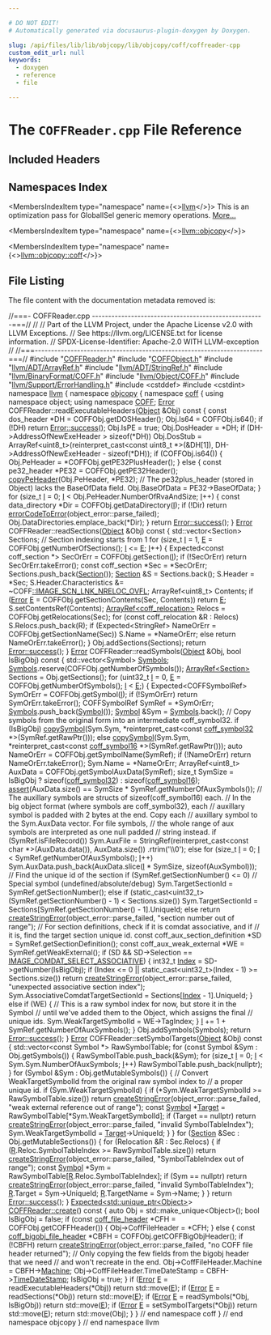 ```yaml
---

# DO NOT EDIT!
# Automatically generated via docusaurus-plugin-doxygen by Doxygen.

slug: /api/files/lib/lib/objcopy/lib/objcopy/coff/coffreader-cpp
custom_edit_url: null
keywords:
  - doxygen
  - reference
  - file

---
```





# The `COFFReader.cpp` File Reference

<DoxygenPage pluginConfig={pluginConfig}>



## Included Headers

<IncludesList>
<IncludesListItem
  filePath="COFFReader.h"
  permalink="/docs/api/files/lib/lib/objcopy/lib/objcopy/coff/coffreader-h"
  isLocal="true" />
<IncludesListItem
  filePath="COFFObject.h"
  permalink="/docs/api/files/lib/lib/objcopy/lib/objcopy/coff/coffobject-h"
  isLocal="true" />
<IncludesListItem
  filePath="llvm/ADT/ArrayRef.h"
  permalink="/docs/api/files/include/include/llvm/include/llvm/adt/arrayref-h"
  isLocal="true" />
<IncludesListItem
  filePath="llvm/ADT/StringRef.h"
  permalink="/docs/api/files/include/include/llvm/include/llvm/adt/stringref-h"
  isLocal="true" />
<IncludesListItem
  filePath="llvm/BinaryFormat/COFF.h"
  permalink="/docs/api/files/include/include/llvm/include/llvm/binaryformat/coff-h"
  isLocal="true" />
<IncludesListItem
  filePath="llvm/Object/COFF.h"
  permalink="/docs/api/files/include/include/llvm/include/llvm/object/coff-h"
  isLocal="true" />
<IncludesListItem
  filePath="llvm/Support/ErrorHandling.h"
  permalink="/docs/api/files/include/include/llvm/include/llvm/support/errorhandling-h"
  isLocal="true" />
<IncludesListItem
  filePath="cstddef"
  permalink=""
  isLocal="false" />
<IncludesListItem
  filePath="cstdint"
  permalink=""
  isLocal="false" />
</IncludesList>

## Namespaces Index

<MembersIndex>

<MembersIndexItem
  type="namespace"
  name={<><a href="/docs/api/namespaces/llvm">llvm</a></>}>
This is an optimization pass for GlobalISel generic memory operations. <a href="/docs/api/namespaces/llvm/#details">More...</a>
</MembersIndexItem>

<MembersIndexItem
  type="namespace"
  name={<><a href="/docs/api/namespaces/llvm/objcopy">llvm::objcopy</a></>}>
</MembersIndexItem>

<MembersIndexItem
  type="namespace"
  name={<><a href="/docs/api/namespaces/llvm/objcopy/coff">llvm::objcopy::coff</a></>}>
</MembersIndexItem>

</MembersIndex>


## File Listing

The file content with the documentation metadata removed is:

<ProgramListing>

<Link id="l00001" /><CodeLine lineNumber="1"><span class="doxyHighlightComment">//===- COFFReader.cpp -----------------------------------------------------===//</span></CodeLine>
<Link id="l00002" /><CodeLine lineNumber="2"><span class="doxyHighlightComment">//</span></CodeLine>
<Link id="l00003" /><CodeLine lineNumber="3"><span class="doxyHighlightComment">// Part of the LLVM Project, under the Apache License v2.0 with LLVM Exceptions.</span></CodeLine>
<Link id="l00004" /><CodeLine lineNumber="4"><span class="doxyHighlightComment">// See https://llvm.org/LICENSE.txt for license information.</span></CodeLine>
<Link id="l00005" /><CodeLine lineNumber="5"><span class="doxyHighlightComment">// SPDX-License-Identifier: Apache-2.0 WITH LLVM-exception</span></CodeLine>
<Link id="l00006" /><CodeLine lineNumber="6"><span class="doxyHighlightComment">//</span></CodeLine>
<Link id="l00007" /><CodeLine lineNumber="7"><span class="doxyHighlightComment">//===----------------------------------------------------------------------===//</span></CodeLine>
<Link id="l00008" /><CodeLine lineNumber="8"></CodeLine>
<Link id="l00009" /><CodeLine lineNumber="9"><span class="doxyHighlightPreprocessor">#include &quot;<a href="/docs/api/files/lib/lib/objcopy/lib/objcopy/coff/coffreader-h">COFFReader.h</a>&quot;</span></CodeLine>
<Link id="l00010" /><CodeLine lineNumber="10"><span class="doxyHighlightPreprocessor">#include &quot;<a href="/docs/api/files/lib/lib/objcopy/lib/objcopy/coff/coffobject-h">COFFObject.h</a>&quot;</span></CodeLine>
<Link id="l00011" /><CodeLine lineNumber="11"><span class="doxyHighlightPreprocessor">#include &quot;<a href="/docs/api/files/include/include/llvm/include/llvm/adt/arrayref-h">llvm/ADT/ArrayRef.h</a>&quot;</span></CodeLine>
<Link id="l00012" /><CodeLine lineNumber="12"><span class="doxyHighlightPreprocessor">#include &quot;<a href="/docs/api/files/include/include/llvm/include/llvm/adt/stringref-h">llvm/ADT/StringRef.h</a>&quot;</span></CodeLine>
<Link id="l00013" /><CodeLine lineNumber="13"><span class="doxyHighlightPreprocessor">#include &quot;<a href="/docs/api/files/include/include/llvm/include/llvm/binaryformat/coff-h">llvm/BinaryFormat/COFF.h</a>&quot;</span></CodeLine>
<Link id="l00014" /><CodeLine lineNumber="14"><span class="doxyHighlightPreprocessor">#include &quot;<a href="/docs/api/files/include/include/llvm/include/llvm/object/coff-h">llvm/Object/COFF.h</a>&quot;</span></CodeLine>
<Link id="l00015" /><CodeLine lineNumber="15"><span class="doxyHighlightPreprocessor">#include &quot;<a href="/docs/api/files/include/include/llvm/include/llvm/support/errorhandling-h">llvm/Support/ErrorHandling.h</a>&quot;</span></CodeLine>
<Link id="l00016" /><CodeLine lineNumber="16"><span class="doxyHighlightPreprocessor">#include &lt;cstddef&gt;</span></CodeLine>
<Link id="l00017" /><CodeLine lineNumber="17"><span class="doxyHighlightPreprocessor">#include &lt;cstdint&gt;</span></CodeLine>
<Link id="l00018" /><CodeLine lineNumber="18"></CodeLine>
<Link id="l00019" /><CodeLine lineNumber="19"><span class="doxyHighlightKeyword">namespace </span><span class="doxyHighlight"><a href="/docs/api/namespaces/llvm">llvm</a> &#123;</span></CodeLine>
<Link id="l00020" /><CodeLine lineNumber="20"><span class="doxyHighlightKeyword">namespace </span><span class="doxyHighlight"><a href="/docs/api/namespaces/llvm/objcopy">objcopy</a> &#123;</span></CodeLine>
<Link id="l00021" /><CodeLine lineNumber="21"><span class="doxyHighlightKeyword">namespace </span><span class="doxyHighlight"><a href="/docs/api/namespaces/llvm/objcopy/coff">coff</a> &#123;</span></CodeLine>
<Link id="l00022" /><CodeLine lineNumber="22"></CodeLine>
<Link id="l00023" /><CodeLine lineNumber="23"><span class="doxyHighlightKeyword">using namespace </span><span class="doxyHighlight">object;</span></CodeLine>
<Link id="l00024" /><CodeLine lineNumber="24"><span class="doxyHighlightKeyword">using namespace </span><span class="doxyHighlight"><a href="/docs/api/namespaces/llvm/logicalview/#a68bf3a0b21ddaa5e5dd4700790af833ca4fa2ac5353638195d4ce3bc48a5a9db7">COFF</a>;</span></CodeLine>
<Link id="l00025" /><CodeLine lineNumber="25"></CodeLine>
<Link id="l00026" /><CodeLine lineNumber="26"><span class="doxyHighlight"><a href="/docs/api/namespaces/llvm/#ac226f3d2b9ca090171a8e0a8cb92c343a902b0d55fddef6f8d651fe1035b7d4bd">Error</a> COFFReader::readExecutableHeaders(<a href="/docs/api/structs/llvm/objcopy/coff/object">Object</a> &amp;Obj)</span><span class="doxyHighlightKeyword"> const </span><span class="doxyHighlight">&#123;</span></CodeLine>
<Link id="l00027" /><CodeLine lineNumber="27"><span class="doxyHighlight">  </span><span class="doxyHighlightKeyword">const</span><span class="doxyHighlight"> dos&#95;header &#42;DH = COFFObj.getDOSHeader();</span></CodeLine>
<Link id="l00028" /><CodeLine lineNumber="28"><span class="doxyHighlight">  Obj.Is64 = COFFObj.is64();</span></CodeLine>
<Link id="l00029" /><CodeLine lineNumber="29"><span class="doxyHighlight">  </span><span class="doxyHighlightKeywordFlow">if</span><span class="doxyHighlight"> (!DH)</span></CodeLine>
<Link id="l00030" /><CodeLine lineNumber="30"><span class="doxyHighlight">    </span><span class="doxyHighlightKeywordFlow">return</span><span class="doxyHighlight"> <a href="/docs/api/classes/llvm/error/#a4dfd0813c3d0e0a30439b5a3e9196b59">Error::success</a>();</span></CodeLine>
<Link id="l00031" /><CodeLine lineNumber="31"></CodeLine>
<Link id="l00032" /><CodeLine lineNumber="32"><span class="doxyHighlight">  Obj.IsPE = </span><span class="doxyHighlightKeyword">true</span><span class="doxyHighlight">;</span></CodeLine>
<Link id="l00033" /><CodeLine lineNumber="33"><span class="doxyHighlight">  Obj.DosHeader = &#42;DH;</span></CodeLine>
<Link id="l00034" /><CodeLine lineNumber="34"><span class="doxyHighlight">  </span><span class="doxyHighlightKeywordFlow">if</span><span class="doxyHighlight"> (DH-&gt;AddressOfNewExeHeader &gt; </span><span class="doxyHighlightKeyword">sizeof</span><span class="doxyHighlight">(&#42;DH))</span></CodeLine>
<Link id="l00035" /><CodeLine lineNumber="35"><span class="doxyHighlight">    Obj.DosStub = ArrayRef&lt;uint8&#95;t&gt;(</span><span class="doxyHighlightKeyword">reinterpret&#95;cast&lt;</span><span class="doxyHighlightKeyword">const </span><span class="doxyHighlight">uint8&#95;t &#42;</span><span class="doxyHighlightKeyword">&gt;</span><span class="doxyHighlight">(&amp;DH&#91;1&#93;),</span></CodeLine>
<Link id="l00036" /><CodeLine lineNumber="36"><span class="doxyHighlight">                                    DH-&gt;AddressOfNewExeHeader - </span><span class="doxyHighlightKeyword">sizeof</span><span class="doxyHighlight">(&#42;DH));</span></CodeLine>
<Link id="l00037" /><CodeLine lineNumber="37"></CodeLine>
<Link id="l00038" /><CodeLine lineNumber="38"><span class="doxyHighlight">  </span><span class="doxyHighlightKeywordFlow">if</span><span class="doxyHighlight"> (COFFObj.is64()) &#123;</span></CodeLine>
<Link id="l00039" /><CodeLine lineNumber="39"><span class="doxyHighlight">    Obj.PeHeader = &#42;COFFObj.getPE32PlusHeader();</span></CodeLine>
<Link id="l00040" /><CodeLine lineNumber="40"><span class="doxyHighlight">  &#125; </span><span class="doxyHighlightKeywordFlow">else</span><span class="doxyHighlight"> &#123;</span></CodeLine>
<Link id="l00041" /><CodeLine lineNumber="41"><span class="doxyHighlight">    </span><span class="doxyHighlightKeyword">const</span><span class="doxyHighlight"> pe32&#95;header &#42;PE32 = COFFObj.getPE32Header();</span></CodeLine>
<Link id="l00042" /><CodeLine lineNumber="42"><span class="doxyHighlight">    <a href="/docs/api/namespaces/llvm/objcopy/coff/#a61250bbdb8bca0ef99f4652f3a429fe9">copyPeHeader</a>(Obj.PeHeader, &#42;PE32);</span></CodeLine>
<Link id="l00043" /><CodeLine lineNumber="43"><span class="doxyHighlight">    </span><span class="doxyHighlightComment">// The pe32plus&#95;header (stored in Object) lacks the BaseOfData field.</span></CodeLine>
<Link id="l00044" /><CodeLine lineNumber="44"><span class="doxyHighlight">    Obj.BaseOfData = PE32-&gt;BaseOfData;</span></CodeLine>
<Link id="l00045" /><CodeLine lineNumber="45"><span class="doxyHighlight">  &#125;</span></CodeLine>
<Link id="l00046" /><CodeLine lineNumber="46"></CodeLine>
<Link id="l00047" /><CodeLine lineNumber="47"><span class="doxyHighlight">  </span><span class="doxyHighlightKeywordFlow">for</span><span class="doxyHighlight"> (</span><span class="doxyHighlightKeywordType">size&#95;t</span><span class="doxyHighlight"> <a href="/docs/api/files/lib/lib/support/md5-cpp/#ac0eafdc9ee161b71e7af98af736952fd">I</a> = 0; <a href="/docs/api/files/lib/lib/support/md5-cpp/#ac0eafdc9ee161b71e7af98af736952fd">I</a> &lt; Obj.PeHeader.NumberOfRvaAndSize; <a href="/docs/api/files/lib/lib/support/md5-cpp/#ac0eafdc9ee161b71e7af98af736952fd">I</a>++) &#123;</span></CodeLine>
<Link id="l00048" /><CodeLine lineNumber="48"><span class="doxyHighlight">    </span><span class="doxyHighlightKeyword">const</span><span class="doxyHighlight"> data&#95;directory &#42;Dir = COFFObj.getDataDirectory(<a href="/docs/api/files/lib/lib/support/md5-cpp/#ac0eafdc9ee161b71e7af98af736952fd">I</a>);</span></CodeLine>
<Link id="l00049" /><CodeLine lineNumber="49"><span class="doxyHighlight">    </span><span class="doxyHighlightKeywordFlow">if</span><span class="doxyHighlight"> (!Dir)</span></CodeLine>
<Link id="l00050" /><CodeLine lineNumber="50"><span class="doxyHighlight">      </span><span class="doxyHighlightKeywordFlow">return</span><span class="doxyHighlight"> <a href="/docs/api/namespaces/llvm/#ad10875fd499e8e285aaeef615e9b11aa">errorCodeToError</a>(object&#95;error::parse&#95;failed);</span></CodeLine>
<Link id="l00051" /><CodeLine lineNumber="51"><span class="doxyHighlight">    Obj.DataDirectories.emplace&#95;back(&#42;Dir);</span></CodeLine>
<Link id="l00052" /><CodeLine lineNumber="52"><span class="doxyHighlight">  &#125;</span></CodeLine>
<Link id="l00053" /><CodeLine lineNumber="53"><span class="doxyHighlight">  </span><span class="doxyHighlightKeywordFlow">return</span><span class="doxyHighlight"> <a href="/docs/api/classes/llvm/error/#a4dfd0813c3d0e0a30439b5a3e9196b59">Error::success</a>();</span></CodeLine>
<Link id="l00054" /><CodeLine lineNumber="54"><span class="doxyHighlight">&#125;</span></CodeLine>
<Link id="l00055" /><CodeLine lineNumber="55"></CodeLine>
<Link id="l00056" /><CodeLine lineNumber="56"><span class="doxyHighlight"><a href="/docs/api/namespaces/llvm/#ac226f3d2b9ca090171a8e0a8cb92c343a902b0d55fddef6f8d651fe1035b7d4bd">Error</a> COFFReader::readSections(<a href="/docs/api/structs/llvm/objcopy/coff/object">Object</a> &amp;Obj)</span><span class="doxyHighlightKeyword"> const </span><span class="doxyHighlight">&#123;</span></CodeLine>
<Link id="l00057" /><CodeLine lineNumber="57"><span class="doxyHighlight">  std::vector&lt;Section&gt; Sections;</span></CodeLine>
<Link id="l00058" /><CodeLine lineNumber="58"><span class="doxyHighlight">  </span><span class="doxyHighlightComment">// Section indexing starts from 1</span></CodeLine>
<Link id="l00059" /><CodeLine lineNumber="59"><span class="doxyHighlight">  </span><span class="doxyHighlightKeywordFlow">for</span><span class="doxyHighlight"> (</span><span class="doxyHighlightKeywordType">size&#95;t</span><span class="doxyHighlight"> <a href="/docs/api/files/lib/lib/support/md5-cpp/#ac0eafdc9ee161b71e7af98af736952fd">I</a> = 1, <a href="/docs/api/files/lib/lib/ir/builtingcs-cpp/#abb2b3a60ccc38a28239e19a1646e0c8a">E</a> = COFFObj.getNumberOfSections(); <a href="/docs/api/files/lib/lib/support/md5-cpp/#ac0eafdc9ee161b71e7af98af736952fd">I</a> &lt;= <a href="/docs/api/files/lib/lib/ir/builtingcs-cpp/#abb2b3a60ccc38a28239e19a1646e0c8a">E</a>; <a href="/docs/api/files/lib/lib/support/md5-cpp/#ac0eafdc9ee161b71e7af98af736952fd">I</a>++) &#123;</span></CodeLine>
<Link id="l00060" /><CodeLine lineNumber="60"><span class="doxyHighlight">    Expected&lt;const coff&#95;section &#42;&gt; SecOrErr = COFFObj.getSection(<a href="/docs/api/files/lib/lib/support/md5-cpp/#ac0eafdc9ee161b71e7af98af736952fd">I</a>);</span></CodeLine>
<Link id="l00061" /><CodeLine lineNumber="61"><span class="doxyHighlight">    </span><span class="doxyHighlightKeywordFlow">if</span><span class="doxyHighlight"> (!SecOrErr)</span></CodeLine>
<Link id="l00062" /><CodeLine lineNumber="62"><span class="doxyHighlight">      </span><span class="doxyHighlightKeywordFlow">return</span><span class="doxyHighlight"> SecOrErr.takeError();</span></CodeLine>
<Link id="l00063" /><CodeLine lineNumber="63"><span class="doxyHighlight">    </span><span class="doxyHighlightKeyword">const</span><span class="doxyHighlight"> coff&#95;section &#42;Sec = &#42;SecOrErr;</span></CodeLine>
<Link id="l00064" /><CodeLine lineNumber="64"><span class="doxyHighlight">    Sections.push&#95;back(<a href="/docs/api/namespaces/llvm/objcopy/#a88eeb89876019c1a9f2540275fb96457ad2c24d59e0baff4d0155fbdf62590867">Section</a>());</span></CodeLine>
<Link id="l00065" /><CodeLine lineNumber="65"><span class="doxyHighlight">    <a href="/docs/api/namespaces/llvm/objcopy/#a88eeb89876019c1a9f2540275fb96457ad2c24d59e0baff4d0155fbdf62590867">Section</a> &amp;S = Sections.back();</span></CodeLine>
<Link id="l00066" /><CodeLine lineNumber="66"><span class="doxyHighlight">    S.Header = &#42;Sec;</span></CodeLine>
<Link id="l00067" /><CodeLine lineNumber="67"><span class="doxyHighlight">    S.Header.Characteristics &amp;= ~COFF<a href="/docs/api/namespaces/llvm/coff/#a45c610228e069b0b3efbcbc1d5577f5aa7a0c196168bd2cee7fedcbcf0a5c8bf1">::IMAGE&#95;SCN&#95;LNK&#95;NRELOC&#95;OVFL</a>;</span></CodeLine>
<Link id="l00068" /><CodeLine lineNumber="68"><span class="doxyHighlight">    ArrayRef&lt;uint8&#95;t&gt; Contents;</span></CodeLine>
<Link id="l00069" /><CodeLine lineNumber="69"><span class="doxyHighlight">    </span><span class="doxyHighlightKeywordFlow">if</span><span class="doxyHighlight"> (<a href="/docs/api/namespaces/llvm/#ac226f3d2b9ca090171a8e0a8cb92c343a902b0d55fddef6f8d651fe1035b7d4bd">Error</a> <a href="/docs/api/files/lib/lib/ir/builtingcs-cpp/#abb2b3a60ccc38a28239e19a1646e0c8a">E</a> = COFFObj.getSectionContents(Sec, Contents))</span></CodeLine>
<Link id="l00070" /><CodeLine lineNumber="70"><span class="doxyHighlight">      </span><span class="doxyHighlightKeywordFlow">return</span><span class="doxyHighlight"> <a href="/docs/api/files/lib/lib/ir/builtingcs-cpp/#abb2b3a60ccc38a28239e19a1646e0c8a">E</a>;</span></CodeLine>
<Link id="l00071" /><CodeLine lineNumber="71"><span class="doxyHighlight">    S.setContentsRef(Contents);</span></CodeLine>
<Link id="l00072" /><CodeLine lineNumber="72"><span class="doxyHighlight">    <a href="/docs/api/namespaces/llvm/#ab9c6b351507d3c0730f4290919d43a12">ArrayRef&lt;coff&#95;relocation&gt;</a> Relocs = COFFObj.getRelocations(Sec);</span></CodeLine>
<Link id="l00073" /><CodeLine lineNumber="73"><span class="doxyHighlight">    </span><span class="doxyHighlightKeywordFlow">for</span><span class="doxyHighlight"> (</span><span class="doxyHighlightKeyword">const</span><span class="doxyHighlight"> coff&#95;relocation &amp;R : Relocs)</span></CodeLine>
<Link id="l00074" /><CodeLine lineNumber="74"><span class="doxyHighlight">      S.Relocs.push&#95;back(R);</span></CodeLine>
<Link id="l00075" /><CodeLine lineNumber="75"><span class="doxyHighlight">    </span><span class="doxyHighlightKeywordFlow">if</span><span class="doxyHighlight"> (Expected&lt;StringRef&gt; NameOrErr = COFFObj.getSectionName(Sec))</span></CodeLine>
<Link id="l00076" /><CodeLine lineNumber="76"><span class="doxyHighlight">      S.Name = &#42;NameOrErr;</span></CodeLine>
<Link id="l00077" /><CodeLine lineNumber="77"><span class="doxyHighlight">    </span><span class="doxyHighlightKeywordFlow">else</span></CodeLine>
<Link id="l00078" /><CodeLine lineNumber="78"><span class="doxyHighlight">      </span><span class="doxyHighlightKeywordFlow">return</span><span class="doxyHighlight"> NameOrErr.takeError();</span></CodeLine>
<Link id="l00079" /><CodeLine lineNumber="79"><span class="doxyHighlight">  &#125;</span></CodeLine>
<Link id="l00080" /><CodeLine lineNumber="80"><span class="doxyHighlight">  Obj.addSections(Sections);</span></CodeLine>
<Link id="l00081" /><CodeLine lineNumber="81"><span class="doxyHighlight">  </span><span class="doxyHighlightKeywordFlow">return</span><span class="doxyHighlight"> <a href="/docs/api/classes/llvm/error/#a4dfd0813c3d0e0a30439b5a3e9196b59">Error::success</a>();</span></CodeLine>
<Link id="l00082" /><CodeLine lineNumber="82"><span class="doxyHighlight">&#125;</span></CodeLine>
<Link id="l00083" /><CodeLine lineNumber="83"></CodeLine>
<Link id="l00084" /><CodeLine lineNumber="84"><span class="doxyHighlight"><a href="/docs/api/namespaces/llvm/#ac226f3d2b9ca090171a8e0a8cb92c343a902b0d55fddef6f8d651fe1035b7d4bd">Error</a> COFFReader::readSymbols(<a href="/docs/api/structs/llvm/objcopy/coff/object">Object</a> &amp;Obj, </span><span class="doxyHighlightKeywordType">bool</span><span class="doxyHighlight"> IsBigObj)</span><span class="doxyHighlightKeyword"> const </span><span class="doxyHighlight">&#123;</span></CodeLine>
<Link id="l00085" /><CodeLine lineNumber="85"><span class="doxyHighlight">  std::vector&lt;Symbol&gt; <a href="/docs/api/namespaces/llvm/codeview/#a04eb43a6dc736c2d6ed8dcc6d636a2afa5214a8a633c296d1d9d504fc54556692">Symbols</a>;</span></CodeLine>
<Link id="l00086" /><CodeLine lineNumber="86"><span class="doxyHighlight">  <a href="/docs/api/namespaces/llvm/codeview/#a04eb43a6dc736c2d6ed8dcc6d636a2afa5214a8a633c296d1d9d504fc54556692">Symbols</a>.reserve(COFFObj.getNumberOfSymbols());</span></CodeLine>
<Link id="l00087" /><CodeLine lineNumber="87"><span class="doxyHighlight">  <a href="/docs/api/namespaces/llvm/#ab9c6b351507d3c0730f4290919d43a12">ArrayRef&lt;Section&gt;</a> Sections = Obj.getSections();</span></CodeLine>
<Link id="l00088" /><CodeLine lineNumber="88"><span class="doxyHighlight">  </span><span class="doxyHighlightKeywordFlow">for</span><span class="doxyHighlight"> (uint32&#95;t <a href="/docs/api/files/lib/lib/support/md5-cpp/#ac0eafdc9ee161b71e7af98af736952fd">I</a> = 0, <a href="/docs/api/files/lib/lib/ir/builtingcs-cpp/#abb2b3a60ccc38a28239e19a1646e0c8a">E</a> = COFFObj.getNumberOfSymbols(); <a href="/docs/api/files/lib/lib/support/md5-cpp/#ac0eafdc9ee161b71e7af98af736952fd">I</a> &lt; <a href="/docs/api/files/lib/lib/ir/builtingcs-cpp/#abb2b3a60ccc38a28239e19a1646e0c8a">E</a>;) &#123;</span></CodeLine>
<Link id="l00089" /><CodeLine lineNumber="89"><span class="doxyHighlight">    Expected&lt;COFFSymbolRef&gt; SymOrErr = COFFObj.getSymbol(<a href="/docs/api/files/lib/lib/support/md5-cpp/#ac0eafdc9ee161b71e7af98af736952fd">I</a>);</span></CodeLine>
<Link id="l00090" /><CodeLine lineNumber="90"><span class="doxyHighlight">    </span><span class="doxyHighlightKeywordFlow">if</span><span class="doxyHighlight"> (!SymOrErr)</span></CodeLine>
<Link id="l00091" /><CodeLine lineNumber="91"><span class="doxyHighlight">      </span><span class="doxyHighlightKeywordFlow">return</span><span class="doxyHighlight"> SymOrErr.takeError();</span></CodeLine>
<Link id="l00092" /><CodeLine lineNumber="92"><span class="doxyHighlight">    COFFSymbolRef SymRef = &#42;SymOrErr;</span></CodeLine>
<Link id="l00093" /><CodeLine lineNumber="93"></CodeLine>
<Link id="l00094" /><CodeLine lineNumber="94"><span class="doxyHighlight">    <a href="/docs/api/namespaces/llvm/codeview/#a04eb43a6dc736c2d6ed8dcc6d636a2afa5214a8a633c296d1d9d504fc54556692">Symbols</a>.push&#95;back(<a href="/docs/api/namespaces/llvm/armbuildattrs/#aea10ca6bf098a425d51ac7fe65d30ed6aa10cda45fcbf7c8c9804e4e4d2e1bcdf">Symbol</a>());</span></CodeLine>
<Link id="l00095" /><CodeLine lineNumber="95"><span class="doxyHighlight">    <a href="/docs/api/namespaces/llvm/armbuildattrs/#aea10ca6bf098a425d51ac7fe65d30ed6aa10cda45fcbf7c8c9804e4e4d2e1bcdf">Symbol</a> &amp;Sym = <a href="/docs/api/namespaces/llvm/codeview/#a04eb43a6dc736c2d6ed8dcc6d636a2afa5214a8a633c296d1d9d504fc54556692">Symbols</a>.back();</span></CodeLine>
<Link id="l00096" /><CodeLine lineNumber="96"><span class="doxyHighlight">    </span><span class="doxyHighlightComment">// Copy symbols from the original form into an intermediate coff&#95;symbol32.</span></CodeLine>
<Link id="l00097" /><CodeLine lineNumber="97"><span class="doxyHighlight">    </span><span class="doxyHighlightKeywordFlow">if</span><span class="doxyHighlight"> (IsBigObj)</span></CodeLine>
<Link id="l00098" /><CodeLine lineNumber="98"><span class="doxyHighlight">      <a href="/docs/api/namespaces/llvm/objcopy/coff/#a0f4e03df49ff52fb36573a91dbd23c67">copySymbol</a>(Sym.Sym,</span></CodeLine>
<Link id="l00099" /><CodeLine lineNumber="99"><span class="doxyHighlight">                 &#42;</span><span class="doxyHighlightKeyword">reinterpret&#95;cast&lt;</span><span class="doxyHighlightKeyword">const </span><span class="doxyHighlight"><a href="/docs/api/namespaces/llvm/object/#ac44385f777f6fb07e4cccf738f832ded">coff&#95;symbol32</a> &#42;</span><span class="doxyHighlightKeyword">&gt;</span><span class="doxyHighlight">(SymRef.getRawPtr()));</span></CodeLine>
<Link id="l00100" /><CodeLine lineNumber="100"><span class="doxyHighlight">    </span><span class="doxyHighlightKeywordFlow">else</span></CodeLine>
<Link id="l00101" /><CodeLine lineNumber="101"><span class="doxyHighlight">      <a href="/docs/api/namespaces/llvm/objcopy/coff/#a0f4e03df49ff52fb36573a91dbd23c67">copySymbol</a>(Sym.Sym,</span></CodeLine>
<Link id="l00102" /><CodeLine lineNumber="102"><span class="doxyHighlight">                 &#42;</span><span class="doxyHighlightKeyword">reinterpret&#95;cast&lt;</span><span class="doxyHighlightKeyword">const </span><span class="doxyHighlight"><a href="/docs/api/namespaces/llvm/object/#a918bb801731475346a494b06e8f805cb">coff&#95;symbol16</a> &#42;</span><span class="doxyHighlightKeyword">&gt;</span><span class="doxyHighlight">(SymRef.getRawPtr()));</span></CodeLine>
<Link id="l00103" /><CodeLine lineNumber="103"><span class="doxyHighlight">    </span><span class="doxyHighlightKeyword">auto</span><span class="doxyHighlight"> NameOrErr = COFFObj.getSymbolName(SymRef);</span></CodeLine>
<Link id="l00104" /><CodeLine lineNumber="104"><span class="doxyHighlight">    </span><span class="doxyHighlightKeywordFlow">if</span><span class="doxyHighlight"> (!NameOrErr)</span></CodeLine>
<Link id="l00105" /><CodeLine lineNumber="105"><span class="doxyHighlight">      </span><span class="doxyHighlightKeywordFlow">return</span><span class="doxyHighlight"> NameOrErr.takeError();</span></CodeLine>
<Link id="l00106" /><CodeLine lineNumber="106"><span class="doxyHighlight">    Sym.Name = &#42;NameOrErr;</span></CodeLine>
<Link id="l00107" /><CodeLine lineNumber="107"></CodeLine>
<Link id="l00108" /><CodeLine lineNumber="108"><span class="doxyHighlight">    ArrayRef&lt;uint8&#95;t&gt; AuxData = COFFObj.getSymbolAuxData(SymRef);</span></CodeLine>
<Link id="l00109" /><CodeLine lineNumber="109"><span class="doxyHighlight">    </span><span class="doxyHighlightKeywordType">size&#95;t</span><span class="doxyHighlight"> SymSize = IsBigObj ? </span><span class="doxyHighlightKeyword">sizeof</span><span class="doxyHighlight">(<a href="/docs/api/namespaces/llvm/object/#ac44385f777f6fb07e4cccf738f832ded">coff&#95;symbol32</a>) : sizeof(<a href="/docs/api/namespaces/llvm/object/#a918bb801731475346a494b06e8f805cb">coff&#95;symbol16</a>);</span></CodeLine>
<Link id="l00110" /><CodeLine lineNumber="110"><span class="doxyHighlight">    <a href="/docs/api/files/lib/lib/target/lib/target/amdgpu/silowercontrolflow-cpp/#a4868c5d81c5ccc98c47aeab6244346a0">assert</a>(AuxData.size() == SymSize &#42; SymRef.getNumberOfAuxSymbols());</span></CodeLine>
<Link id="l00111" /><CodeLine lineNumber="111"><span class="doxyHighlight">    </span><span class="doxyHighlightComment">// The auxillary symbols are structs of sizeof(coff&#95;symbol16) each.</span></CodeLine>
<Link id="l00112" /><CodeLine lineNumber="112"><span class="doxyHighlight">    </span><span class="doxyHighlightComment">// In the big object format (where symbols are coff&#95;symbol32), each</span></CodeLine>
<Link id="l00113" /><CodeLine lineNumber="113"><span class="doxyHighlight">    </span><span class="doxyHighlightComment">// auxillary symbol is padded with 2 bytes at the end. Copy each</span></CodeLine>
<Link id="l00114" /><CodeLine lineNumber="114"><span class="doxyHighlight">    </span><span class="doxyHighlightComment">// auxillary symbol to the Sym.AuxData vector. For file symbols,</span></CodeLine>
<Link id="l00115" /><CodeLine lineNumber="115"><span class="doxyHighlight">    </span><span class="doxyHighlightComment">// the whole range of aux symbols are interpreted as one null padded</span></CodeLine>
<Link id="l00116" /><CodeLine lineNumber="116"><span class="doxyHighlight">    </span><span class="doxyHighlightComment">// string instead.</span></CodeLine>
<Link id="l00117" /><CodeLine lineNumber="117"><span class="doxyHighlight">    </span><span class="doxyHighlightKeywordFlow">if</span><span class="doxyHighlight"> (SymRef.isFileRecord())</span></CodeLine>
<Link id="l00118" /><CodeLine lineNumber="118"><span class="doxyHighlight">      Sym.AuxFile = StringRef(</span><span class="doxyHighlightKeyword">reinterpret&#95;cast&lt;</span><span class="doxyHighlightKeyword">const </span><span class="doxyHighlightKeywordType">char</span><span class="doxyHighlight"> &#42;</span><span class="doxyHighlightKeyword">&gt;</span><span class="doxyHighlight">(AuxData.data()),</span></CodeLine>
<Link id="l00119" /><CodeLine lineNumber="119"><span class="doxyHighlight">                              AuxData.size())</span></CodeLine>
<Link id="l00120" /><CodeLine lineNumber="120"><span class="doxyHighlight">                        .rtrim(</span><span class="doxyHighlightCharLiteral">&#39;\\0&#39;</span><span class="doxyHighlight">);</span></CodeLine>
<Link id="l00121" /><CodeLine lineNumber="121"><span class="doxyHighlight">    </span><span class="doxyHighlightKeywordFlow">else</span></CodeLine>
<Link id="l00122" /><CodeLine lineNumber="122"><span class="doxyHighlight">      </span><span class="doxyHighlightKeywordFlow">for</span><span class="doxyHighlight"> (</span><span class="doxyHighlightKeywordType">size&#95;t</span><span class="doxyHighlight"> <a href="/docs/api/files/lib/lib/support/md5-cpp/#ac0eafdc9ee161b71e7af98af736952fd">I</a> = 0; <a href="/docs/api/files/lib/lib/support/md5-cpp/#ac0eafdc9ee161b71e7af98af736952fd">I</a> &lt; SymRef.getNumberOfAuxSymbols(); <a href="/docs/api/files/lib/lib/support/md5-cpp/#ac0eafdc9ee161b71e7af98af736952fd">I</a>++)</span></CodeLine>
<Link id="l00123" /><CodeLine lineNumber="123"><span class="doxyHighlight">        Sym.AuxData.push&#95;back(AuxData.slice(<a href="/docs/api/files/lib/lib/support/md5-cpp/#ac0eafdc9ee161b71e7af98af736952fd">I</a> &#42; SymSize, </span><span class="doxyHighlightKeyword">sizeof</span><span class="doxyHighlight">(AuxSymbol)));</span></CodeLine>
<Link id="l00124" /><CodeLine lineNumber="124"></CodeLine>
<Link id="l00125" /><CodeLine lineNumber="125"><span class="doxyHighlight">    </span><span class="doxyHighlightComment">// Find the unique id of the section</span></CodeLine>
<Link id="l00126" /><CodeLine lineNumber="126"><span class="doxyHighlight">    </span><span class="doxyHighlightKeywordFlow">if</span><span class="doxyHighlight"> (SymRef.getSectionNumber() &lt;=</span></CodeLine>
<Link id="l00127" /><CodeLine lineNumber="127"><span class="doxyHighlight">        0) </span><span class="doxyHighlightComment">// Special symbol (undefined/absolute/debug)</span></CodeLine>
<Link id="l00128" /><CodeLine lineNumber="128"><span class="doxyHighlight">      Sym.TargetSectionId = SymRef.getSectionNumber();</span></CodeLine>
<Link id="l00129" /><CodeLine lineNumber="129"><span class="doxyHighlight">    </span><span class="doxyHighlightKeywordFlow">else</span><span class="doxyHighlight"> </span><span class="doxyHighlightKeywordFlow">if</span><span class="doxyHighlight"> (</span><span class="doxyHighlightKeyword">static&#95;cast&lt;</span><span class="doxyHighlight">uint32&#95;t</span><span class="doxyHighlightKeyword">&gt;</span><span class="doxyHighlight">(SymRef.getSectionNumber() - 1) &lt;</span></CodeLine>
<Link id="l00130" /><CodeLine lineNumber="130"><span class="doxyHighlight">             Sections.size())</span></CodeLine>
<Link id="l00131" /><CodeLine lineNumber="131"><span class="doxyHighlight">      Sym.TargetSectionId = Sections&#91;SymRef.getSectionNumber() - 1&#93;.UniqueId;</span></CodeLine>
<Link id="l00132" /><CodeLine lineNumber="132"><span class="doxyHighlight">    </span><span class="doxyHighlightKeywordFlow">else</span></CodeLine>
<Link id="l00133" /><CodeLine lineNumber="133"><span class="doxyHighlight">      </span><span class="doxyHighlightKeywordFlow">return</span><span class="doxyHighlight"> <a href="/docs/api/namespaces/llvm/#a4d2fd926089a58d482fb67a362e11bad">createStringError</a>(object&#95;error::parse&#95;failed,</span></CodeLine>
<Link id="l00134" /><CodeLine lineNumber="134"><span class="doxyHighlight">                               </span><span class="doxyHighlightStringLiteral">&quot;section number out of range&quot;</span><span class="doxyHighlight">);</span></CodeLine>
<Link id="l00135" /><CodeLine lineNumber="135"><span class="doxyHighlight">    </span><span class="doxyHighlightComment">// For section definitions, check if it is comdat associative, and if</span></CodeLine>
<Link id="l00136" /><CodeLine lineNumber="136"><span class="doxyHighlight">    </span><span class="doxyHighlightComment">// it is, find the target section unique id.</span></CodeLine>
<Link id="l00137" /><CodeLine lineNumber="137"><span class="doxyHighlight">    </span><span class="doxyHighlightKeyword">const</span><span class="doxyHighlight"> coff&#95;aux&#95;section&#95;definition &#42;SD = SymRef.getSectionDefinition();</span></CodeLine>
<Link id="l00138" /><CodeLine lineNumber="138"><span class="doxyHighlight">    </span><span class="doxyHighlightKeyword">const</span><span class="doxyHighlight"> coff&#95;aux&#95;weak&#95;external &#42;WE = SymRef.getWeakExternal();</span></CodeLine>
<Link id="l00139" /><CodeLine lineNumber="139"><span class="doxyHighlight">    </span><span class="doxyHighlightKeywordFlow">if</span><span class="doxyHighlight"> (SD &amp;&amp; SD-&gt;Selection == <a href="/docs/api/namespaces/llvm/coff/#abb2a5b3cc2301597c2ffed2e4b04f45ea85161daa9965cdbe86d035f42c2c65ed">IMAGE&#95;COMDAT&#95;SELECT&#95;ASSOCIATIVE</a>) &#123;</span></CodeLine>
<Link id="l00140" /><CodeLine lineNumber="140"><span class="doxyHighlight">      int32&#95;t <a href="/docs/api/namespaces/llvm/dwarf/#a5d3c920b66ea797d6adb243862fdf47a">Index</a> = SD-&gt;getNumber(IsBigObj);</span></CodeLine>
<Link id="l00141" /><CodeLine lineNumber="141"><span class="doxyHighlight">      </span><span class="doxyHighlightKeywordFlow">if</span><span class="doxyHighlight"> (Index &lt;= 0 || </span><span class="doxyHighlightKeyword">static&#95;cast&lt;</span><span class="doxyHighlight">uint32&#95;t</span><span class="doxyHighlightKeyword">&gt;</span><span class="doxyHighlight">(Index - 1) &gt;= Sections.size())</span></CodeLine>
<Link id="l00142" /><CodeLine lineNumber="142"><span class="doxyHighlight">        </span><span class="doxyHighlightKeywordFlow">return</span><span class="doxyHighlight"> <a href="/docs/api/namespaces/llvm/#a4d2fd926089a58d482fb67a362e11bad">createStringError</a>(object&#95;error::parse&#95;failed,</span></CodeLine>
<Link id="l00143" /><CodeLine lineNumber="143"><span class="doxyHighlight">                                 </span><span class="doxyHighlightStringLiteral">&quot;unexpected associative section index&quot;</span><span class="doxyHighlight">);</span></CodeLine>
<Link id="l00144" /><CodeLine lineNumber="144"><span class="doxyHighlight">      Sym.AssociativeComdatTargetSectionId = Sections&#91;<a href="/docs/api/namespaces/llvm/dwarf/#a5d3c920b66ea797d6adb243862fdf47a">Index</a> - 1&#93;.UniqueId;</span></CodeLine>
<Link id="l00145" /><CodeLine lineNumber="145"><span class="doxyHighlight">    &#125; </span><span class="doxyHighlightKeywordFlow">else</span><span class="doxyHighlight"> </span><span class="doxyHighlightKeywordFlow">if</span><span class="doxyHighlight"> (WE) &#123;</span></CodeLine>
<Link id="l00146" /><CodeLine lineNumber="146"><span class="doxyHighlight">      </span><span class="doxyHighlightComment">// This is a raw symbol index for now, but store it in the Symbol</span></CodeLine>
<Link id="l00147" /><CodeLine lineNumber="147"><span class="doxyHighlight">      </span><span class="doxyHighlightComment">// until we&#39;ve added them to the Object, which assigns the final</span></CodeLine>
<Link id="l00148" /><CodeLine lineNumber="148"><span class="doxyHighlight">      </span><span class="doxyHighlightComment">// unique ids.</span></CodeLine>
<Link id="l00149" /><CodeLine lineNumber="149"><span class="doxyHighlight">      Sym.WeakTargetSymbolId = WE-&gt;TagIndex;</span></CodeLine>
<Link id="l00150" /><CodeLine lineNumber="150"><span class="doxyHighlight">    &#125;</span></CodeLine>
<Link id="l00151" /><CodeLine lineNumber="151"><span class="doxyHighlight">    <a href="/docs/api/files/lib/lib/support/md5-cpp/#ac0eafdc9ee161b71e7af98af736952fd">I</a> += 1 + SymRef.getNumberOfAuxSymbols();</span></CodeLine>
<Link id="l00152" /><CodeLine lineNumber="152"><span class="doxyHighlight">  &#125;</span></CodeLine>
<Link id="l00153" /><CodeLine lineNumber="153"><span class="doxyHighlight">  Obj.addSymbols(Symbols);</span></CodeLine>
<Link id="l00154" /><CodeLine lineNumber="154"><span class="doxyHighlight">  </span><span class="doxyHighlightKeywordFlow">return</span><span class="doxyHighlight"> <a href="/docs/api/classes/llvm/error/#a4dfd0813c3d0e0a30439b5a3e9196b59">Error::success</a>();</span></CodeLine>
<Link id="l00155" /><CodeLine lineNumber="155"><span class="doxyHighlight">&#125;</span></CodeLine>
<Link id="l00156" /><CodeLine lineNumber="156"></CodeLine>
<Link id="l00157" /><CodeLine lineNumber="157"><span class="doxyHighlight"><a href="/docs/api/namespaces/llvm/#ac226f3d2b9ca090171a8e0a8cb92c343a902b0d55fddef6f8d651fe1035b7d4bd">Error</a> COFFReader::setSymbolTargets(<a href="/docs/api/structs/llvm/objcopy/coff/object">Object</a> &amp;Obj)</span><span class="doxyHighlightKeyword"> const </span><span class="doxyHighlight">&#123;</span></CodeLine>
<Link id="l00158" /><CodeLine lineNumber="158"><span class="doxyHighlight">  std::vector&lt;const Symbol &#42;&gt; RawSymbolTable;</span></CodeLine>
<Link id="l00159" /><CodeLine lineNumber="159"><span class="doxyHighlight">  </span><span class="doxyHighlightKeywordFlow">for</span><span class="doxyHighlight"> (</span><span class="doxyHighlightKeyword">const</span><span class="doxyHighlight"> Symbol &amp;Sym : Obj.getSymbols()) &#123;</span></CodeLine>
<Link id="l00160" /><CodeLine lineNumber="160"><span class="doxyHighlight">    RawSymbolTable.push&#95;back(&amp;Sym);</span></CodeLine>
<Link id="l00161" /><CodeLine lineNumber="161"><span class="doxyHighlight">    </span><span class="doxyHighlightKeywordFlow">for</span><span class="doxyHighlight"> (</span><span class="doxyHighlightKeywordType">size&#95;t</span><span class="doxyHighlight"> <a href="/docs/api/files/lib/lib/support/md5-cpp/#ac0eafdc9ee161b71e7af98af736952fd">I</a> = 0; <a href="/docs/api/files/lib/lib/support/md5-cpp/#ac0eafdc9ee161b71e7af98af736952fd">I</a> &lt; Sym.Sym.NumberOfAuxSymbols; <a href="/docs/api/files/lib/lib/support/md5-cpp/#ac0eafdc9ee161b71e7af98af736952fd">I</a>++)</span></CodeLine>
<Link id="l00162" /><CodeLine lineNumber="162"><span class="doxyHighlight">      RawSymbolTable.push&#95;back(</span><span class="doxyHighlightKeyword">nullptr</span><span class="doxyHighlight">);</span></CodeLine>
<Link id="l00163" /><CodeLine lineNumber="163"><span class="doxyHighlight">  &#125;</span></CodeLine>
<Link id="l00164" /><CodeLine lineNumber="164"><span class="doxyHighlight">  </span><span class="doxyHighlightKeywordFlow">for</span><span class="doxyHighlight"> (Symbol &amp;Sym : Obj.getMutableSymbols()) &#123;</span></CodeLine>
<Link id="l00165" /><CodeLine lineNumber="165"><span class="doxyHighlight">    </span><span class="doxyHighlightComment">// Convert WeakTargetSymbolId from the original raw symbol index to</span></CodeLine>
<Link id="l00166" /><CodeLine lineNumber="166"><span class="doxyHighlight">    </span><span class="doxyHighlightComment">// a proper unique id.</span></CodeLine>
<Link id="l00167" /><CodeLine lineNumber="167"><span class="doxyHighlight">    </span><span class="doxyHighlightKeywordFlow">if</span><span class="doxyHighlight"> (Sym.WeakTargetSymbolId) &#123;</span></CodeLine>
<Link id="l00168" /><CodeLine lineNumber="168"><span class="doxyHighlight">      </span><span class="doxyHighlightKeywordFlow">if</span><span class="doxyHighlight"> (&#42;Sym.WeakTargetSymbolId &gt;= RawSymbolTable.size())</span></CodeLine>
<Link id="l00169" /><CodeLine lineNumber="169"><span class="doxyHighlight">        </span><span class="doxyHighlightKeywordFlow">return</span><span class="doxyHighlight"> <a href="/docs/api/namespaces/llvm/#a4d2fd926089a58d482fb67a362e11bad">createStringError</a>(object&#95;error::parse&#95;failed,</span></CodeLine>
<Link id="l00170" /><CodeLine lineNumber="170"><span class="doxyHighlight">                                 </span><span class="doxyHighlightStringLiteral">&quot;weak external reference out of range&quot;</span><span class="doxyHighlight">);</span></CodeLine>
<Link id="l00171" /><CodeLine lineNumber="171"><span class="doxyHighlight">      </span><span class="doxyHighlightKeyword">const</span><span class="doxyHighlight"> <a href="/docs/api/namespaces/llvm/armbuildattrs/#aea10ca6bf098a425d51ac7fe65d30ed6aa10cda45fcbf7c8c9804e4e4d2e1bcdf">Symbol</a> &#42;<a href="/docs/api/namespaces/llvm/amdgpu/exp/#af7592dc94276d1958420bcfb414b6998">Target</a> = RawSymbolTable&#91;&#42;Sym.WeakTargetSymbolId&#93;;</span></CodeLine>
<Link id="l00172" /><CodeLine lineNumber="172"><span class="doxyHighlight">      </span><span class="doxyHighlightKeywordFlow">if</span><span class="doxyHighlight"> (Target == </span><span class="doxyHighlightKeyword">nullptr</span><span class="doxyHighlight">)</span></CodeLine>
<Link id="l00173" /><CodeLine lineNumber="173"><span class="doxyHighlight">        </span><span class="doxyHighlightKeywordFlow">return</span><span class="doxyHighlight"> <a href="/docs/api/namespaces/llvm/#a4d2fd926089a58d482fb67a362e11bad">createStringError</a>(object&#95;error::parse&#95;failed,</span></CodeLine>
<Link id="l00174" /><CodeLine lineNumber="174"><span class="doxyHighlight">                                 </span><span class="doxyHighlightStringLiteral">&quot;invalid SymbolTableIndex&quot;</span><span class="doxyHighlight">);</span></CodeLine>
<Link id="l00175" /><CodeLine lineNumber="175"><span class="doxyHighlight">      Sym.WeakTargetSymbolId = <a href="/docs/api/namespaces/llvm/amdgpu/exp/#af7592dc94276d1958420bcfb414b6998">Target</a>-&gt;UniqueId;</span></CodeLine>
<Link id="l00176" /><CodeLine lineNumber="176"><span class="doxyHighlight">    &#125;</span></CodeLine>
<Link id="l00177" /><CodeLine lineNumber="177"><span class="doxyHighlight">  &#125;</span></CodeLine>
<Link id="l00178" /><CodeLine lineNumber="178"><span class="doxyHighlight">  </span><span class="doxyHighlightKeywordFlow">for</span><span class="doxyHighlight"> (<a href="/docs/api/namespaces/llvm/objcopy/#a88eeb89876019c1a9f2540275fb96457ad2c24d59e0baff4d0155fbdf62590867">Section</a> &amp;Sec : Obj.getMutableSections()) &#123;</span></CodeLine>
<Link id="l00179" /><CodeLine lineNumber="179"><span class="doxyHighlight">    </span><span class="doxyHighlightKeywordFlow">for</span><span class="doxyHighlight"> (Relocation &amp;R : Sec.Relocs) &#123;</span></CodeLine>
<Link id="l00180" /><CodeLine lineNumber="180"><span class="doxyHighlight">      </span><span class="doxyHighlightKeywordFlow">if</span><span class="doxyHighlight"> (<a href="/docs/api/namespaces/llvm/riscvfencefield/#a147be9e9780c1e33363ea572d4c7b25fa1835091d83e0e052cd1a32c99b2be731">R</a>.Reloc.SymbolTableIndex &gt;= RawSymbolTable.size())</span></CodeLine>
<Link id="l00181" /><CodeLine lineNumber="181"><span class="doxyHighlight">        </span><span class="doxyHighlightKeywordFlow">return</span><span class="doxyHighlight"> <a href="/docs/api/namespaces/llvm/#a4d2fd926089a58d482fb67a362e11bad">createStringError</a>(object&#95;error::parse&#95;failed,</span></CodeLine>
<Link id="l00182" /><CodeLine lineNumber="182"><span class="doxyHighlight">                                 </span><span class="doxyHighlightStringLiteral">&quot;SymbolTableIndex out of range&quot;</span><span class="doxyHighlight">);</span></CodeLine>
<Link id="l00183" /><CodeLine lineNumber="183"><span class="doxyHighlight">      </span><span class="doxyHighlightKeyword">const</span><span class="doxyHighlight"> <a href="/docs/api/namespaces/llvm/armbuildattrs/#aea10ca6bf098a425d51ac7fe65d30ed6aa10cda45fcbf7c8c9804e4e4d2e1bcdf">Symbol</a> &#42;Sym = RawSymbolTable&#91;<a href="/docs/api/namespaces/llvm/riscvfencefield/#a147be9e9780c1e33363ea572d4c7b25fa1835091d83e0e052cd1a32c99b2be731">R</a>.Reloc.SymbolTableIndex&#93;;</span></CodeLine>
<Link id="l00184" /><CodeLine lineNumber="184"><span class="doxyHighlight">      </span><span class="doxyHighlightKeywordFlow">if</span><span class="doxyHighlight"> (Sym == </span><span class="doxyHighlightKeyword">nullptr</span><span class="doxyHighlight">)</span></CodeLine>
<Link id="l00185" /><CodeLine lineNumber="185"><span class="doxyHighlight">        </span><span class="doxyHighlightKeywordFlow">return</span><span class="doxyHighlight"> <a href="/docs/api/namespaces/llvm/#a4d2fd926089a58d482fb67a362e11bad">createStringError</a>(object&#95;error::parse&#95;failed,</span></CodeLine>
<Link id="l00186" /><CodeLine lineNumber="186"><span class="doxyHighlight">                                 </span><span class="doxyHighlightStringLiteral">&quot;invalid SymbolTableIndex&quot;</span><span class="doxyHighlight">);</span></CodeLine>
<Link id="l00187" /><CodeLine lineNumber="187"><span class="doxyHighlight">      <a href="/docs/api/namespaces/llvm/riscvfencefield/#a147be9e9780c1e33363ea572d4c7b25fa1835091d83e0e052cd1a32c99b2be731">R</a>.Target = Sym-&gt;UniqueId;</span></CodeLine>
<Link id="l00188" /><CodeLine lineNumber="188"><span class="doxyHighlight">      <a href="/docs/api/namespaces/llvm/riscvfencefield/#a147be9e9780c1e33363ea572d4c7b25fa1835091d83e0e052cd1a32c99b2be731">R</a>.TargetName = Sym-&gt;Name;</span></CodeLine>
<Link id="l00189" /><CodeLine lineNumber="189"><span class="doxyHighlight">    &#125;</span></CodeLine>
<Link id="l00190" /><CodeLine lineNumber="190"><span class="doxyHighlight">  &#125;</span></CodeLine>
<Link id="l00191" /><CodeLine lineNumber="191"><span class="doxyHighlight">  </span><span class="doxyHighlightKeywordFlow">return</span><span class="doxyHighlight"> <a href="/docs/api/classes/llvm/error/#a4dfd0813c3d0e0a30439b5a3e9196b59">Error::success</a>();</span></CodeLine>
<Link id="l00192" /><CodeLine lineNumber="192"><span class="doxyHighlight">&#125;</span></CodeLine>
<Link id="l00193" /><CodeLine lineNumber="193"></CodeLine>
<Link id="l00194" /><CodeLine lineNumber="194" lineLink="/docs/api/classes/llvm/objcopy/coff/coffreader/#ad5bbf959c3d5d899e297759bc4172438"><span class="doxyHighlight"><a href="/docs/api/classes/llvm/expected">Expected&lt;std::unique&#95;ptr&lt;Object&gt;</a>&gt; <a href="/docs/api/classes/llvm/objcopy/coff/coffreader/#ad5bbf959c3d5d899e297759bc4172438">COFFReader::create</a>()</span><span class="doxyHighlightKeyword"> const </span><span class="doxyHighlight">&#123;</span></CodeLine>
<Link id="l00195" /><CodeLine lineNumber="195"><span class="doxyHighlight">  </span><span class="doxyHighlightKeyword">auto</span><span class="doxyHighlight"> Obj = std::make&#95;unique&lt;Object&gt;();</span></CodeLine>
<Link id="l00196" /><CodeLine lineNumber="196"></CodeLine>
<Link id="l00197" /><CodeLine lineNumber="197"><span class="doxyHighlight">  </span><span class="doxyHighlightKeywordType">bool</span><span class="doxyHighlight"> IsBigObj = </span><span class="doxyHighlightKeyword">false</span><span class="doxyHighlight">;</span></CodeLine>
<Link id="l00198" /><CodeLine lineNumber="198"><span class="doxyHighlight">  </span><span class="doxyHighlightKeywordFlow">if</span><span class="doxyHighlight"> (</span><span class="doxyHighlightKeyword">const</span><span class="doxyHighlight"> <a href="/docs/api/structs/llvm/object/coff-file-header">coff&#95;file&#95;header</a> &#42;CFH = COFFObj.getCOFFHeader()) &#123;</span></CodeLine>
<Link id="l00199" /><CodeLine lineNumber="199"><span class="doxyHighlight">    Obj-&gt;CoffFileHeader = &#42;CFH;</span></CodeLine>
<Link id="l00200" /><CodeLine lineNumber="200"><span class="doxyHighlight">  &#125; </span><span class="doxyHighlightKeywordFlow">else</span><span class="doxyHighlight"> &#123;</span></CodeLine>
<Link id="l00201" /><CodeLine lineNumber="201"><span class="doxyHighlight">    </span><span class="doxyHighlightKeyword">const</span><span class="doxyHighlight"> <a href="/docs/api/structs/llvm/object/coff-bigobj-file-header">coff&#95;bigobj&#95;file&#95;header</a> &#42;CBFH = COFFObj.getCOFFBigObjHeader();</span></CodeLine>
<Link id="l00202" /><CodeLine lineNumber="202"><span class="doxyHighlight">    </span><span class="doxyHighlightKeywordFlow">if</span><span class="doxyHighlight"> (!CBFH)</span></CodeLine>
<Link id="l00203" /><CodeLine lineNumber="203"><span class="doxyHighlight">      </span><span class="doxyHighlightKeywordFlow">return</span><span class="doxyHighlight"> <a href="/docs/api/namespaces/llvm/#a4d2fd926089a58d482fb67a362e11bad">createStringError</a>(object&#95;error::parse&#95;failed,</span></CodeLine>
<Link id="l00204" /><CodeLine lineNumber="204"><span class="doxyHighlight">                               </span><span class="doxyHighlightStringLiteral">&quot;no COFF file header returned&quot;</span><span class="doxyHighlight">);</span></CodeLine>
<Link id="l00205" /><CodeLine lineNumber="205"><span class="doxyHighlight">    </span><span class="doxyHighlightComment">// Only copying the few fields from the bigobj header that we need</span></CodeLine>
<Link id="l00206" /><CodeLine lineNumber="206"><span class="doxyHighlight">    </span><span class="doxyHighlightComment">// and won&#39;t recreate in the end.</span></CodeLine>
<Link id="l00207" /><CodeLine lineNumber="207"><span class="doxyHighlight">    Obj-&gt;CoffFileHeader.Machine = CBFH-&gt;<a href="/docs/api/structs/llvm/object/coff-bigobj-file-header/#abd23558a463c34ebfaa6cbec428f81ea">Machine</a>;</span></CodeLine>
<Link id="l00208" /><CodeLine lineNumber="208"><span class="doxyHighlight">    Obj-&gt;CoffFileHeader.TimeDateStamp = CBFH-&gt;<a href="/docs/api/structs/llvm/object/coff-bigobj-file-header/#adf2a7996e1f450a984ef3b84e248652e">TimeDateStamp</a>;</span></CodeLine>
<Link id="l00209" /><CodeLine lineNumber="209"><span class="doxyHighlight">    IsBigObj = </span><span class="doxyHighlightKeyword">true</span><span class="doxyHighlight">;</span></CodeLine>
<Link id="l00210" /><CodeLine lineNumber="210"><span class="doxyHighlight">  &#125;</span></CodeLine>
<Link id="l00211" /><CodeLine lineNumber="211"></CodeLine>
<Link id="l00212" /><CodeLine lineNumber="212"><span class="doxyHighlight">  </span><span class="doxyHighlightKeywordFlow">if</span><span class="doxyHighlight"> (<a href="/docs/api/classes/llvm/error">Error</a> <a href="/docs/api/files/lib/lib/ir/builtingcs-cpp/#abb2b3a60ccc38a28239e19a1646e0c8a">E</a> = readExecutableHeaders(&#42;Obj))</span></CodeLine>
<Link id="l00213" /><CodeLine lineNumber="213"><span class="doxyHighlight">    </span><span class="doxyHighlightKeywordFlow">return</span><span class="doxyHighlight"> std::move(<a href="/docs/api/files/lib/lib/ir/builtingcs-cpp/#abb2b3a60ccc38a28239e19a1646e0c8a">E</a>);</span></CodeLine>
<Link id="l00214" /><CodeLine lineNumber="214"><span class="doxyHighlight">  </span><span class="doxyHighlightKeywordFlow">if</span><span class="doxyHighlight"> (<a href="/docs/api/classes/llvm/error">Error</a> <a href="/docs/api/files/lib/lib/ir/builtingcs-cpp/#abb2b3a60ccc38a28239e19a1646e0c8a">E</a> = readSections(&#42;Obj))</span></CodeLine>
<Link id="l00215" /><CodeLine lineNumber="215"><span class="doxyHighlight">    </span><span class="doxyHighlightKeywordFlow">return</span><span class="doxyHighlight"> std::move(<a href="/docs/api/files/lib/lib/ir/builtingcs-cpp/#abb2b3a60ccc38a28239e19a1646e0c8a">E</a>);</span></CodeLine>
<Link id="l00216" /><CodeLine lineNumber="216"><span class="doxyHighlight">  </span><span class="doxyHighlightKeywordFlow">if</span><span class="doxyHighlight"> (<a href="/docs/api/classes/llvm/error">Error</a> <a href="/docs/api/files/lib/lib/ir/builtingcs-cpp/#abb2b3a60ccc38a28239e19a1646e0c8a">E</a> = readSymbols(&#42;Obj, IsBigObj))</span></CodeLine>
<Link id="l00217" /><CodeLine lineNumber="217"><span class="doxyHighlight">    </span><span class="doxyHighlightKeywordFlow">return</span><span class="doxyHighlight"> std::move(<a href="/docs/api/files/lib/lib/ir/builtingcs-cpp/#abb2b3a60ccc38a28239e19a1646e0c8a">E</a>);</span></CodeLine>
<Link id="l00218" /><CodeLine lineNumber="218"><span class="doxyHighlight">  </span><span class="doxyHighlightKeywordFlow">if</span><span class="doxyHighlight"> (<a href="/docs/api/classes/llvm/error">Error</a> <a href="/docs/api/files/lib/lib/ir/builtingcs-cpp/#abb2b3a60ccc38a28239e19a1646e0c8a">E</a> = setSymbolTargets(&#42;Obj))</span></CodeLine>
<Link id="l00219" /><CodeLine lineNumber="219"><span class="doxyHighlight">    </span><span class="doxyHighlightKeywordFlow">return</span><span class="doxyHighlight"> std::move(<a href="/docs/api/files/lib/lib/ir/builtingcs-cpp/#abb2b3a60ccc38a28239e19a1646e0c8a">E</a>);</span></CodeLine>
<Link id="l00220" /><CodeLine lineNumber="220"></CodeLine>
<Link id="l00221" /><CodeLine lineNumber="221"><span class="doxyHighlight">  </span><span class="doxyHighlightKeywordFlow">return</span><span class="doxyHighlight"> std::move(Obj);</span></CodeLine>
<Link id="l00222" /><CodeLine lineNumber="222"><span class="doxyHighlight">&#125;</span></CodeLine>
<Link id="l00223" /><CodeLine lineNumber="223"></CodeLine>
<Link id="l00224" /><CodeLine lineNumber="224"><span class="doxyHighlight">&#125; </span><span class="doxyHighlightComment">// end namespace coff</span></CodeLine>
<Link id="l00225" /><CodeLine lineNumber="225"><span class="doxyHighlight">&#125; </span><span class="doxyHighlightComment">// end namespace objcopy</span></CodeLine>
<Link id="l00226" /><CodeLine lineNumber="226"><span class="doxyHighlight">&#125; </span><span class="doxyHighlightComment">// end namespace llvm</span></CodeLine>

</ProgramListing>


</DoxygenPage>

